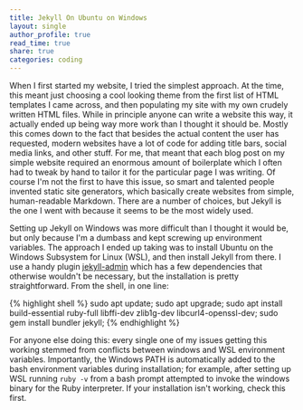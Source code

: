 ```yaml
---
title: Jekyll On Ubuntu on Windows
layout: single
author_profile: true
read_time: true
share: true
categories: coding
---
```


When I first started my website, I tried the simplest approach. At the time, this meant just choosing a cool looking theme from the first list of HTML templates I came across, and then populating my site with my own crudely written HTML files. While in principle anyone can write a website this way, it actually ended up being way more work than I thought it should be. Mostly this comes down to the fact that besides the actual content the user has requested, modern websites have a lot of code for adding title bars, social media links, and other stuff. For me, that meant that each blog post on my simple website required an enormous amount of boilerplate which I often had to tweak by hand to tailor it for the particular page I was writing. Of course I'm not the first to have this issue, so smart and talented people invented static site generators, which basically create websites from simple, human-readable Markdown. There are a number of choices, but Jekyll is the one I went with because it seems to be the most widely used.

Setting up Jekyll on Windows was more difficult than I thought it would be, but only because I'm a dumbass and kept screwing up environment variables. The approach I ended up taking was to install Ubuntu on the Windows Subsystem for Linux (WSL), and then install Jekyll from there. I use a handy plugin [jekyll-admin][ja] which has a few dependencies that otherwise wouldn't be necessary, but the installation is pretty straightforward. From the shell, in one line:

{% highlight shell %}
sudo apt update; sudo apt upgrade; sudo apt install build-essential ruby-full libffi-dev zlib1g-dev libcurl4-openssl-dev; sudo gem install bundler jekyll;
{% endhighlight %}

For anyone else doing this: every single one of my issues getting this working stemmed from conflicts between windows and WSL environment variables. Importantly, the Windows PATH is automatically added to the bash environment variables during installation; for example, after setting up WSL running `ruby -v` from a bash prompt attempted to invoke the windows binary for the Ruby interpreter. If your installation isn't working, check this first.

[ja]: https://github.com/jekyll/jekyll-admin
